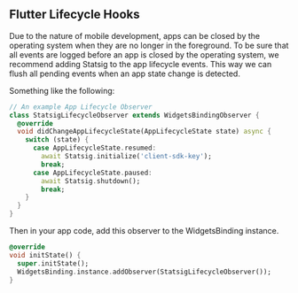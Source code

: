 ## Flutter Lifecycle Hooks

Due to the nature of mobile development, apps can be closed by the operating system when they are no longer in the foreground. To be sure that all events are logged before an app is closed by the operating system, we recommend adding Statsig to the app lifecycle events. This way we can flush all pending events when an app state change is detected.

Something like the following:

```dart
// An example App Lifecycle Observer
class StatsigLifecycleObserver extends WidgetsBindingObserver {
  @override
  void didChangeAppLifecycleState(AppLifecycleState state) async {
    switch (state) {
      case AppLifecycleState.resumed:
        await Statsig.initialize('client-sdk-key');
        break;
      case AppLifecycleState.paused:
        await Statsig.shutdown();
        break;
    }
  }
}

```

Then in your app code, add this observer to the WidgetsBinding instance.

```dart
@override
void initState() {
  super.initState();
  WidgetsBinding.instance.addObserver(StatsigLifecycleObserver());
}
```

